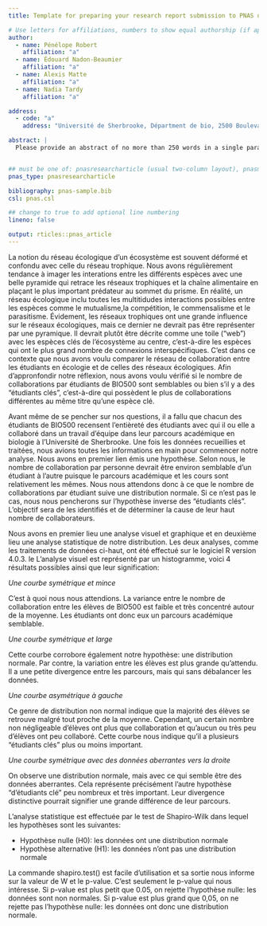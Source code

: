 ```yaml
---
title: Template for preparing your research report submission to PNAS using RMarkdown

# Use letters for affiliations, numbers to show equal authorship (if applicable) and to indicate the corresponding author
author:
  - name: Pénélope Robert
    affiliation: "a"
  - name: Édouard Nadon-Beaumier
    affiliation: "a"
  - name: Alexis Matte
    affiliation: "a"
  - name: Nadia Tardy
    affiliation: "a"

address:
  - code: "a"
    address: "Université de Sherbrooke, Départment de bio, 2500 Boulevard de l'Université, Sherbrooke, Québec, G1V 0A9"

abstract: |
  Please provide an abstract of no more than 250 words in a single paragraph. Abstracts should explain to the general reader the major contributions of the article. References in the abstract must be cited in full within the abstract itself and cited in the text.


## must be one of: pnasresearcharticle (usual two-column layout), pnasmathematics (one column layout), or pnasinvited (invited submissions only)
pnas_type: pnasresearcharticle

bibliography: pnas-sample.bib
csl: pnas.csl

## change to true to add optional line numbering
lineno: false

output: rticles::pnas_article
---
```


La notion du réseau écologique d'un écosystème est souvent déformé et confondu avec celle du réseau trophique. Nous avons régulièrement tendance à imager les interations entre les différents espèces avec une belle pyramide qui retrace les réseaux trophiques et la chaîne alimentaire en plaçant le plus important prédateur au sommet du prisme. En réalité, un réseau écologique inclu toutes les multitidudes interactions possibles entre les espèces comme le mutualisme,la compétition, le commensalisme et le parasitisme. Évidement, les réseaux trophiques ont une grande influence sur le réseaux écologiques, mais ce dernier ne devrait pas être représenter par une pyramique. Il devrait plutôt être décrite comme une toile ("web") avec les espèces clés de l'écosystème au centre, c'est-à-dire les espèces qui ont le plus grand nombre de connexions interspécifiques. C'est dans ce contexte que nous avons voulu comparer le réseau de collaboration entre les étudiants en écologie et de celles des réseaux écologiques. Afin d'appronfondir notre réflexion, nous avons voulu vérifié si le nombre de collaborations par étudiants de BIO500 sont semblables ou bien s'il y a des "étudiants clés", c'est-à-dire qui possèdent le plus de collaborations différentes au même titre qu'une espèce clé. 


Avant même de se pencher sur nos questions, il a fallu que chacun des étudiants de BIO500 recensent l'entièreté des étudiants avec qui il ou elle a collaboré dans un travail d'équipe dans leur parcours académique en biologie à l'Université de Sherbrooke. Une fois les données recueillies et traitées, nous avions toutes les informations en main pour commencer notre analyse. Nous avons en premier lien émis une hypothèse. Selon nous, le nombre de collaboration par personne devrait être environ semblable d'un étudiant à l'autre puisque le parcours académique et les cours sont relativement les mêmes. Nous nous attendons donc à ce que le nombre de collaborations par étudiant suive une distribution normale. Si ce n’est pas le cas, nous nous pencherons sur l’hypothèse inverse des “étudiants clés”. L’objectif sera de les identifiés et de déterminer la cause de leur haut nombre de collaborateurs.

Nous avons en premier lieu une analyse visuel et graphique et en deuxième lieu une analyse statistique de notre distribution. Les deux analyses, comme les traitements de données ci-haut, ont été effectué sur le logiciel R version 4.0.3.  le  L’analyse visuel est représenté par un histogramme, voici 4 résultats possibles ainsi que leur signification:

*Une courbe symétrique et mince*
	
C’est à quoi nous nous attendions. La variance entre le nombre de collaboration entre les élèves de BIO500 est faible et très concentré autour de la moyenne. Les étudiants ont donc eux un parcours académique semblable.

*Une courbe symétrique et large*

Cette courbe corrobore également notre hypothèse: une distribution normale. Par contre, la variation entre les élèves est plus grande qu’attendu. Il a une petite divergence entre les parcours, mais qui sans débalancer les données.

*Une courbe asymétrique à gauche* 

Ce genre de distribution non normal indique que la majorité des élèves se retrouve malgré tout proche de la moyenne. Cependant, un certain nombre non négligeable d’élèves ont plus que collaboration et qu’aucun ou très peu d’élèves ont peu collaboré. Cette courbe nous indique qu’il a plusieurs “étudiants clés” plus ou moins important.

*Une courbe symétrique avec des données aberrantes vers la droite*

On observe une distribution normale, mais avec ce qui semble être des données aberrantes. Cela représente précisément l’autre hypothèse “d’étudiants clé” peu nombreux et très important. Leur divergence distinctive pourrait signifier une grande différence de leur parcours.

L’analyse statistique est effectuée par le test de Shapiro-Wilk dans lequel les hypothèses sont les suivantes: 

- Hypothèse nulle (H0): les données ont une distribution normale
- Hypothèse alternative (H1): les données n’ont pas une distribution normale

La commande shapiro.test() est facile d’utilisation et sa sortie nous informe sur la valeur de W et le p-value. C’est seulement le p-value qui nous intéresse. Si p-value est plus petit que 0.05, on rejette l'hypothèse nulle: les données sont non normales. Si p-value est plus grand que 0,05, on ne rejette pas l’hypothèse nulle: les données ont donc une distribution normale.


 